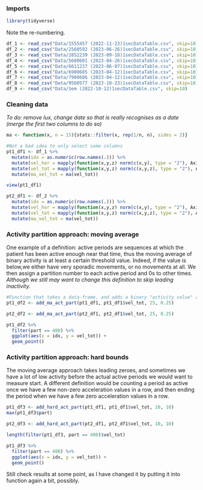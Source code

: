 ### Imports

```r
library(tidyverse)
```

Note the re-numbering. 

```r
df_1 <- read_csv("Data/1555457 (2022-11-23)1secDataTable.csv", skip=10)
df_2 <- read_csv("Data/2560592 (2023-06-26)1secDataTable.csv", skip=10)
df_3 <- read_csv("Data/2852239 (2023-09-18)1secDataTable.csv", skip=10)
df_4 <- read_csv("Data/5680601 (2023-04-26)1secDataTable.csv", skip=10)
df_5 <- read_csv("Data/6611237 (2023-06-07)1secDataTable.csv", skip=10)
df_6 <- read_csv("Data/6900685 (2023-04-12)1secDataTable.csv", skip=10)
df_7 <- read_csv("Data/7900686 (2023-04-12)1secDataTable.csv", skip=10)
df_8 <- read_csv("Data/9560577 (2023-10-23)1secDataTable.csv", skip=10)
df_9 <- read_csv("Data/Sem (2022-10-12)1secDataTable.csv", skip=10)

```

### Cleaning data

_To do: remove lux, change date so that is really recognises as a date (merge the first two columns to do so)_

```r
ma <- function(x, n = 15){stats::filter(x, rep(1/n, n), sides = 2)}

#Not a bad idea to only select some columns
pt1_df1 <- df_1 %>% 
  mutate(idx = as.numeric(row.names(.))) %>%
  mutate(vel_hor = mapply(function(x,y,z) norm(c(x,y), type = "2"), Axis1[1:nrow(.)], Axis2[1:nrow(.)])) %>%
  mutate(vel_tot = mapply(function(x,y,z) norm(c(x,y,z), type = "2"), Axis1[1:nrow(.)], Axis2[1:nrow(.)], Axis3[1:nrow(.)])) %>%
  mutate(ma_vel_tot = ma(vel_tot))

view(pt1_df1)

pt2_df1 <- df_2 %>% 
  mutate(idx = as.numeric(row.names(.))) %>%
  mutate(vel_hor = mapply(function(x,y,z) norm(c(x,y), type = "2"), Axis1[1:nrow(.)], Axis2[1:nrow(.)])) %>%
  mutate(vel_tot = mapply(function(x,y,z) norm(c(x,y,z), type = "2"), Axis1[1:nrow(.)], Axis2[1:nrow(.)], Axis3[1:nrow(.)])) %>%
  mutate(ma_vel_tot = ma(vel_tot))
```

### Activity partition approach: moving average 

One example of a definition: active periods are sequences at which the patient has been active enough near that time, thus the moving average of binary activity is at least a certain threshold value. Indeed, if the value is below,we either have very sporadic movements, or no movements at all. 
We then assign a partition number to each active period and 0s to other times. _Although we still may want to change this definition to skip leading inactivity._

```r
#Function that takes a data-frame, and adds a binary "activity value" and a moving average of this activity value, as well as a partition into parts based on this moving average.
pt1_df2 <- add_ma_act_part(pt1_df1, pt1_df1$vel_tot, 25, 0.25)

pt2_df2 <- add_ma_act_part(pt2_df1, pt2_df1$vel_tot, 25, 0.25)
```

```r
pt1_df2 %>% 
  filter(part == 400) %>% 
  ggplot(aes(x = idx, y = vel_tot)) +
  geom_point()
```

### Activity partition approach: hard bounds

The moving average approach takes leading zeroes, and sometimes we have a lot of low activity before the actual active periods we would want to measure start. A different definition would be counting a period as active once we have a few non-zero acceleration values in a row, and then ending the period when we have a few zero acceleration values in a row. 

```r
pt1_df3 <- add_hard_act_part(pt1_df1, pt1_df1$vel_tot, 10, 10)
max(pt1_df3$part)

pt2_df3 <- add_hard_act_part(pt2_df1, pt2_df1$vel_tot, 10, 10)
```


```r
length(filter(pt1_df3, part == 400)$vel_tot)
```

```r
pt1_df3 %>% 
  filter(part == 400) %>% 
  ggplot(aes(x = idx, y = vel_tot)) +
  geom_point()
```

Still check results at some point, as I have changed it by putting it into function again a bit, possibly. 



